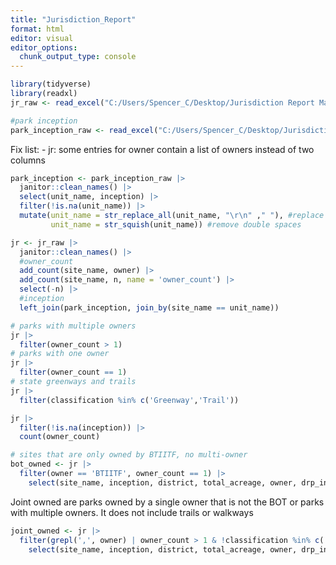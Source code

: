```yaml
---
title: "Jurisdiction_Report"
format: html
editor: visual
editor_options: 
  chunk_output_type: console
---
```


```r
library(tidyverse)
library(readxl)
jr_raw <- read_excel("C:/Users/Spencer_C/Desktop/Jurisdiction Report Master Spreadsheet.xlsx", sheet = 1, range = 'A1:O222')

#park inception
park_inception_raw <- read_excel("C:/Users/Spencer_C/Desktop/Jurisdiction Report Master Spreadsheet.xlsx", sheet = 5) 

```
Fix list:
-   jr: some entries for owner contain a list of owners instead of two columns
```r
park_inception <- park_inception_raw |>
  janitor::clean_names() |>
  select(unit_name, inception) |>
  filter(!is.na(unit_name)) |>
  mutate(unit_name = str_replace_all(unit_name, "\r\n" ," "), #replace newline characters
         unit_name = str_squish(unit_name)) #remove double spaces

jr <- jr_raw |>
  janitor::clean_names() |>
  #owner_count 
  add_count(site_name, owner) |>
  add_count(site_name, n, name = 'owner_count') |>
  select(-n) |>
  #inception
  left_join(park_inception, join_by(site_name == unit_name))

```

```r
# parks with multiple owners
jr |>
  filter(owner_count > 1)
# parks with one owner
jr |>
  filter(owner_count == 1)
# state greenways and trails
jr |>
  filter(classification %in% c('Greenway','Trail'))
```

```r
jr |>
  filter(!is.na(inception)) |>
  count(owner_count)
```

```r
# sites that are only owned by BTIITF, no multi-owner
bot_owned <- jr |>
  filter(owner == 'BTIITF', owner_count == 1) |>
    select(site_name, inception, district, total_acreage, owner, drp_interest, expiration_date, classification, public_access_status) 
```

Joint owned are parks owned by a single owner that is not the BOT or parks with multiple owners. It does not include trails or walkways
```r
joint_owned <- jr |>
  filter(grepl(',', owner) | owner_count > 1 & !classification %in% c('Trail', 'Walkway')) |>
    select(site_name, inception, district, total_acreage, owner, drp_interest, expiration_date, classification, public_access_status) 
```

